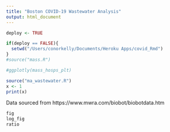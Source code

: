 ```yaml
---
title: "Boston COVID-19 Wastewater Analysis"
output: html_document
---
```


```r
deploy <- TRUE

if(deploy == FALSE){
  setwd("/Users/conorkelly/Documents/Heroku Apps/covid_Rmd")
}
#source("mass.R")
```

```r
#ggplotly(mass_hosps_plt)
```

```r
source("ma_wastewater.R")
x <- 1
print(x)
```
Data sourced from https://www.mwra.com/biobot/biobotdata.htm

```r
fig
log_fig
ratio
```
